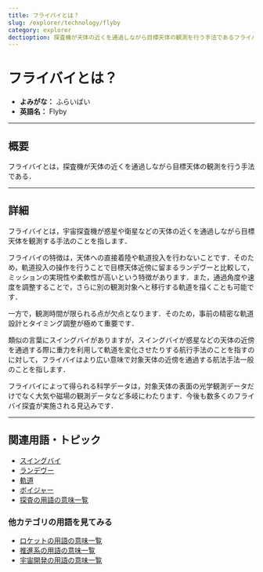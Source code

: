 ```yaml
---
title: フライバイとは？
slug: /explorer/technology/flyby
category: explorer
dectioption: 探査機が天体の近くを通過しながら目標天体の観測を行う手法であるフライバイの意味・定義・内容について解説します．
---
```



<Head>
  <script type="application/ld+json">
    {`{
      "@context": "https://schema.org",
      "@type": "DefinedTerm",
      "name": "フライバイ",
      "inDefinedTermSet": "https://www.space-portal.org",
      "termCode": "explorer/technology/flyby",
      "description": "探査機が天体の近くを通過しながら目標天体の観測を行う手法であるフライバイの意味・定義・内容について解説します．",
      "url": "https://www.space-portal.org/docs/explorer/technology/flyby"
    }`}
  </script>
</Head>

# フライバイとは？

- **よみがな：** ふらいばい  
- **英語名：** Flyby  

---

## 概要

フライバイとは，探査機が天体の近くを通過しながら目標天体の観測を行う手法である．

---

## 詳細

フライバイとは，宇宙探査機が惑星や衛星などの天体の近くを通過しながら目標天体を観測する手法のことを指します．

フライバイの特徴は，天体への直接着陸や軌道投入を行わないことです．そのため，軌道投入の操作を行うことで目標天体近傍に留まるランデヴーと比較して，ミッションの実現性や柔軟性が高いという特徴があります．また，通過角度や速度を調整することで，さらに別の観測対象へと移行する軌道を描くことも可能です．

一方で，観測時間が限られる点が欠点となります．そのため，事前の精密な軌道設計とタイミング調整が極めて重要です．

類似の言葉にスイングバイがありますが，スイングバイが惑星などの天体の近傍を通過する際に重力を利用して軌道を変化させたりする航行手法のことを指すのに対して，フライバイはより広い意味で対象天体の近傍を通過する航法手法一般のことを指します．

フライバイによって得られる科学データは，対象天体の表面の光学観測データだけでなく大気や磁場の観測データなど多岐にわたります．今後も数多くのフライバイ探査が実施される見込みです．

---

## 関連用語・トピック

- [スイングバイ](/docs/explorer/technology/swingby)
- [ランデヴー](/docs/explorer/technology/rendezvous)
- [軌道](/docs/orbit/orbit)
- [ボイジャー](/docs/explorer/mission/voyager)
- [探査の用語の意味一覧](/docs/category/explorer)

### 他カテゴリの用語を見てみる
- [ロケットの用語の意味一覧](/docs/category/rocket)
- [推進系の用語の意味一覧](/docs/category/propulsion)
- [宇宙開発の用語の意味一覧](/docs/category/glossary)